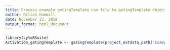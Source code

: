 ```yaml
---
title: Process example gatingTemplate csv file to gatingTemplate object.
author: Dillon Hammill
date: November 23, 2018
output_format: html_document
---
```

```r
library(cytoRSuite)
Activation_gatingTemplate <- gatingTemplate(project_extdata_path('Example-gatingTemplate.csv'))
```

